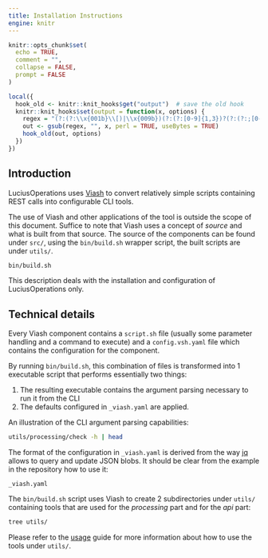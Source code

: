 ```yaml
---
title: Installation Instructions
engine: knitr
---
```


```r
knitr::opts_chunk$set(
  echo = TRUE,
  comment = "",
  collapse = FALSE,
  prompt = FALSE
)

local({
  hook_old <- knitr::knit_hooks$get("output")  # save the old hook
  knitr::knit_hooks$set(output = function(x, options) {
    regex = "(?:(?:\\x{001b}\\[)|\\x{009b})(?:(?:[0-9]{1,3})?(?:(?:;[0-9]{0,3})*)?[A-M|f-m])|\\x{001b}[A-M]"
    out <- gsub(regex, "", x, perl = TRUE, useBytes = TRUE)
    hook_old(out, options)
  })
})

```

## Introduction

LuciusOperations uses [Viash](https://viash.io) to convert relatively simple scripts containing REST calls into configurable CLI tools.

The use of Viash and other applications of the tool is outside the scope of this document. Suffice to note that Viash uses a concept of _source_ and what is built from that source. The source of the components can be found under `src/`, using the `bin/build.sh` wrapper script, the built scripts are under `utils/`.

```sh
bin/build.sh
```

::: {.callout-note}
This description deals with the installation and configuration of LuciusOperations only.
:::

## Technical details

Every Viash component contains a `script.sh` file (usually some parameter handling and a command to execute) and a `config.vsh.yaml` file which contains the configuration for the component.

By running `bin/build.sh`, this combination of files is transformed into 1 executable script that performs essentially two things:

1. The resulting executable contains the argument parsing necessary to run it from the CLI
2. The defaults configured in `_viash.yaml` are applied.

An illustration of the CLI argument parsing capabilities:

```sh
utils/processing/check -h | head
```
The format of the configuration in `_viash.yaml` is derived from the way [jq](https://stedolan.github.io/jq/) allows to query and update JSON blobs. It should be clear from the example in the repository how to use it:

```embed
_viash.yaml
```

The `bin/build.sh` script uses Viash to create 2 subdirectories under `utils/` containing tools that are used for the _processing_ part and for the _api_ part:

```sh
tree utils/
```

Please refer to the [usage](usage.html) guide for more information about how to use the tools under `utils/`.
